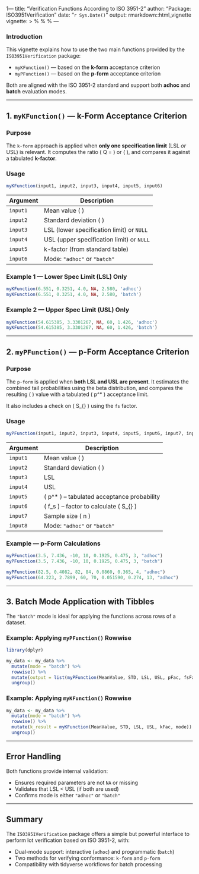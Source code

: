 1---
title: "Verification Functions According to ISO 3951-2"
author: "Package: ISO3951Verification"
date: "`r Sys.Date()`"
output: rmarkdown::html_vignette
vignette: >
  %\VignetteIndexEntry{Verification Functions According to ISO 3951-2}
  %\VignetteEngine{knitr::rmarkdown}
  %\VignetteEncoding{UTF-8}
---

### Introduction

This vignette explains how to use the two main functions provided by the `ISO3951Verification` package:

- `myKFunction()` — based on the **k-form** acceptance criterion  
- `myPFunction()` — based on the **p-form** acceptance criterion  

Both are aligned with the ISO 3951-2 standard and support both **adhoc** and **batch** evaluation modes.

---

## 1. `myKFunction()` — k-Form Acceptance Criterion

### Purpose

The `k-form` approach is applied when **only one specification limit** (LSL *or* USL) is relevant. It computes the ratio \( Q = \frac{\mu - \text{LSL}}{\sigma} \) or \( \frac{\text{USL} - \mu}{\sigma} \), and compares it against a tabulated **k-factor**.

### Usage

```r
myKFunction(input1, input2, input3, input4, input5, input6)
```

| Argument | Description |
|----------|-------------|
| `input1` | Mean value \( \mu \) |
| `input2` | Standard deviation \( \sigma \) |
| `input3` | LSL (lower specification limit) or `NULL` |
| `input4` | USL (upper specification limit) or `NULL` |
| `input5` | k-factor (from standard table) |
| `input6` | Mode: `"adhoc"` or `"batch"` |

### Example 1 — Lower Spec Limit (LSL) Only

```r
myKFunction(6.551, 0.3251, 4.0, NA, 2.580, 'adhoc')
myKFunction(6.551, 0.3251, 4.0, NA, 2.580, 'batch')
```

### Example 2 — Upper Spec Limit (USL) Only

```r
myKFunction(54.615385, 3.3301267, NA, 60, 1.426, 'adhoc')
myKFunction(54.615385, 3.3301267, NA, 60, 1.426, 'batch')
```

---

## 2. `myPFunction()` — p-Form Acceptance Criterion

### Purpose

The `p-form` is applied when **both LSL and USL are present**. It estimates the combined tail probabilities using the beta distribution, and compares the resulting \( \hat{p} \) value with a tabulated \( p^* \) acceptance limit.

It also includes a check on \( S_{\text{max}} \) using the `fs` factor.

### Usage

```r
myPFunction(input1, input2, input3, input4, input5, input6, input7, input8)
```

| Argument | Description |
|----------|-------------|
| `input1` | Mean value \( \mu \) |
| `input2` | Standard deviation \( \sigma \) |
| `input3` | LSL |
| `input4` | USL |
| `input5` | \( p^* \) – tabulated acceptance probability |
| `input6` | \( f_s \) – factor to calculate \( S_{\text{max}} \) |
| `input7` | Sample size \( n \) |
| `input8` | Mode: `"adhoc"` or `"batch"` |

### Example — p-Form Calculations

```r
myPFunction(3.5, 7.436, -10, 10, 0.1925, 0.475, 3, "adhoc")
myPFunction(3.5, 7.436, -10, 10, 0.1925, 0.475, 3, "batch")

myPFunction(82.5, 0.4082, 82, 84, 0.0860, 0.365, 4, "adhoc")
myPFunction(64.223, 2.7899, 60, 70, 0.051590, 0.274, 13, "adhoc")
```

---

## 3. Batch Mode Application with Tibbles

The `"batch"` mode is ideal for applying the functions across rows of a dataset.

### Example: Applying `myPFunction()` Rowwise

```r
library(dplyr)

my_data <- my_data %>%
  mutate(mode = "batch") %>%
  rowwise() %>%
  mutate(output = list(myPFunction(MeanValue, STD, LSL, USL, pFac, fsFac, n, mode))) %>%
  ungroup()
```

### Example: Applying `myKFunction()` Rowwise

```r
my_data <- my_data %>%
  mutate(mode = "batch") %>%
  rowwise() %>%
  mutate(k_result = myKFunction(MeanValue, STD, LSL, USL, kFac, mode)) %>%
  ungroup()
```

---

## Error Handling

Both functions provide internal validation:

- Ensures required parameters are not `NA` or missing
- Validates that LSL < USL (if both are used)
- Confirms mode is either `"adhoc"` or `"batch"`

---

## Summary

The `ISO3951Verification` package offers a simple but powerful interface to perform lot verification based on ISO 3951-2, with:

- Dual-mode support: interactive (`adhoc`) and programmatic (`batch`)
- Two methods for verifying conformance: `k-form` and `p-form`
- Compatibility with tidyverse workflows for batch processing
